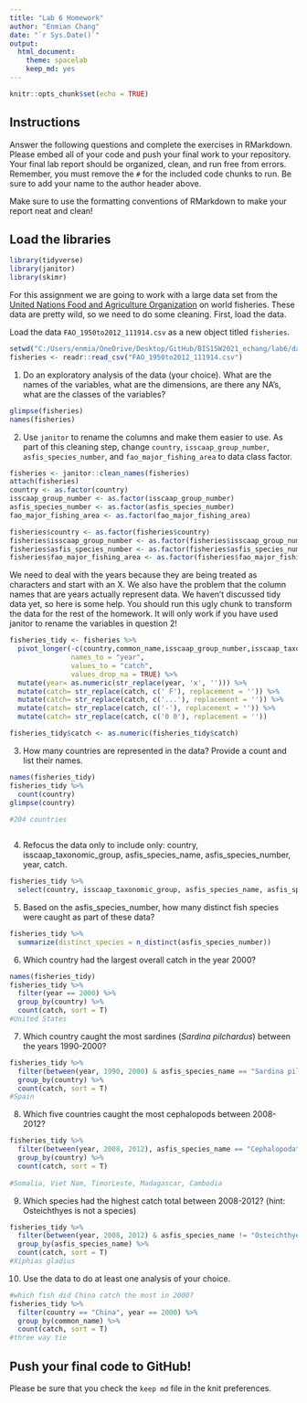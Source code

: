 ```yaml
---
title: "Lab 6 Homework"
author: "Enmian Chang"
date: "`r Sys.Date()`"
output:
  html_document: 
    theme: spacelab
    keep_md: yes
---
```


```r
knitr::opts_chunk$set(echo = TRUE)
```

## Instructions
Answer the following questions and complete the exercises in RMarkdown. Please embed all of your code and push your final work to your repository. Your final lab report should be organized, clean, and run free from errors. Remember, you must remove the `#` for the included code chunks to run. Be sure to add your name to the author header above.  

Make sure to use the formatting conventions of RMarkdown to make your report neat and clean!  

## Load the libraries
```r
library(tidyverse)
library(janitor)
library(skimr)
```

For this assignment we are going to work with a large data set from the [United Nations Food and Agriculture Organization](http://www.fao.org/about/en/) on world fisheries. These data are pretty wild, so we need to do some cleaning. First, load the data.  

Load the data `FAO_1950to2012_111914.csv` as a new object titled `fisheries`.
```r
setwd("C:/Users/enmia/OneDrive/Desktop/GitHub/BIS15W2021_echang/lab6/data")
fisheries <- readr::read_csv("FAO_1950to2012_111914.csv")
```

1. Do an exploratory analysis of the data (your choice). What are the names of the variables, what are the dimensions, are there any NA's, what are the classes of the variables?  
```r
glimpse(fisheries)
names(fisheries)
```

2. Use `janitor` to rename the columns and make them easier to use. As part of this cleaning step, change `country`, `isscaap_group_number`, `asfis_species_number`, and `fao_major_fishing_area` to data class factor. 
```r
fisheries <- janitor::clean_names(fisheries)
attach(fisheries)
country <- as.factor(country)
isscaap_group_number <- as.factor(isscaap_group_number)
asfis_species_number <- as.factor(asfis_species_number)
fao_major_fishing_area <- as.factor(fao_major_fishing_area)
```

```r
fisheries$country <- as.factor(fisheries$country)
fisheries$isscaap_group_number <- as.factor(fisheries$isscaap_group_number)
fisheries$asfis_species_number <- as.factor(fisheries$asfis_species_number)
fisheries$fao_major_fishing_area <- as.factor(fisheries$fao_major_fishing_area)
```

We need to deal with the years because they are being treated as characters and start with an X. We also have the problem that the column names that are years actually represent data. We haven't discussed tidy data yet, so here is some help. You should run this ugly chunk to transform the data for the rest of the homework. It will only work if you have used janitor to rename the variables in question 2!
```r
fisheries_tidy <- fisheries %>%
  pivot_longer(-c(country,common_name,isscaap_group_number,isscaap_taxonomic_group,asfis_species_number,asfis_species_name,fao_major_fishing_area,measure),
               names_to = "year",
               values_to = "catch",
               values_drop_na = TRUE) %>%
  mutate(year= as.numeric(str_replace(year, 'x', ''))) %>%
  mutate(catch= str_replace(catch, c(' F'), replacement = '')) %>%
  mutate(catch= str_replace(catch, c('...'), replacement = '')) %>%
  mutate(catch= str_replace(catch, c('-'), replacement = '')) %>%
  mutate(catch= str_replace(catch, c('0 0'), replacement = ''))

fisheries_tidy$catch <- as.numeric(fisheries_tidy$catch)
```

3. How many countries are represented in the data? Provide a count and list their names.
```r
names(fisheries_tidy)
fisheries_tidy %>%
  count(country)
glimpse(country)
  
#204 countries
```

```r

```

4. Refocus the data only to include only: country, isscaap_taxonomic_group, asfis_species_name, asfis_species_number, year, catch.
```r
fisheries_tidy %>%
  select(country, isscaap_taxonomic_group, asfis_species_name, asfis_species_number, year, catch)
```

5. Based on the asfis_species_number, how many distinct fish species were caught as part of these data?
```r
fisheries_tidy %>%
  summarize(distinct_species = n_distinct(asfis_species_number))
```

6. Which country had the largest overall catch in the year 2000?
```r
names(fisheries_tidy)
fisheries_tidy %>%
  filter(year == 2000) %>%
  group_by(country) %>%
  count(catch, sort = T)
#United States
```

7. Which country caught the most sardines (_Sardina pilchardus_) between the years 1990-2000?
```r
fisheries_tidy %>%
  filter(between(year, 1990, 2000) & asfis_species_name == "Sardina pilchardus") %>%
  group_by(country) %>%
  count(catch, sort = T)
#Spain
```

8. Which five countries caught the most cephalopods between 2008-2012?
```r
fisheries_tidy %>%
  filter(between(year, 2008, 2012), asfis_species_name == "Cephalopoda") %>%
  group_by(country) %>%
  count(catch, sort = T)
  
#Somalia, Viet Nam, TimorLeste, Madagascar, Cambodia
```

9. Which species had the highest catch total between 2008-2012? (hint: Osteichthyes is not a species)
```r
fisheries_tidy %>%
  filter(between(year, 2008, 2012) & asfis_species_name != "Osteichthyes") %>%
  group_by(asfis_species_name) %>%
  count(catch, sort = T)
#Xiphias gladius
```

10. Use the data to do at least one analysis of your choice.
```r
#which fish did China catch the most in 2000?
fisheries_tidy %>%
  filter(country == "China", year == 2000) %>%
  group_by(common_name) %>%
  count(catch, sort = T)
#three way tie
```

## Push your final code to GitHub!
Please be sure that you check the `keep md` file in the knit preferences.   